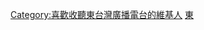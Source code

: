 {{Userbox
  |id=<span style="color: RED;">hit</span><span style="color: Blue;">FM</span><br>107.7
  |id-c=#FFFFFF
  |info=这个用户喜歡收聽'''[[HitFM聯播網|東台灣廣播電台]]'''。
  |info-c=#E6E6FA
  |info-s=10
  |border-s=1
  |border-c=#E6E6FA
}} <includeonly>[[Category:喜歡收聽東台灣廣播電台的維基人]]</includeonly><noinclude>
[[Category:媒體用戶框模板|東]]
</noinclude>